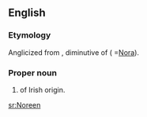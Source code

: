 ==English==

===Etymology===
Anglicized from {{Ir.}} {{term|Nóirín|term=ga}}, diminutive of {{term|Nóra|lang=ga}} ( =[[Nora]]).

===Proper noun===
{{infl|en|proper noun}}

# {{given name|female}} of Irish origin.

[[sr:Noreen]]